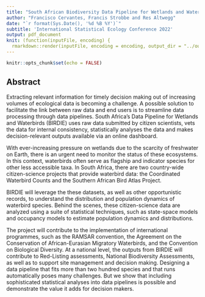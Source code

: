```yaml
---
title: "South African Biodiversity Data Pipeline for Wetlands and Waterbirds (BIRDIE)"
author: "Francisco Cervantes, Francis Strobbe and Res Altwegg"
date: "`r format(Sys.Date(), '%d %B %Y')`"
subtitle: 'International Statistical Ecology Conference 2022'
output: pdf_document
knit: (function(inputFile, encoding) {
  rmarkdown::render(inputFile, encoding = encoding, output_dir = "../output") })
---
```


```r
knitr::opts_chunk$set(echo = FALSE)
```

## Abstract

Extracting relevant information for timely decision making out of increasing volumes of ecological data is becoming a challenge. A possible solution to facilitate the link between raw data and end users is to streamline data processing through data pipelines. South Africa's Data Pipeline for Wetlands and Waterbirds (BIRDIE) uses raw data submitted by citizen scientists, vets the data for internal consistency, statistically analyses the data and makes decision-relevant outputs available via an online dashboard.

With ever-increasing pressure on wetlands due to the scarcity of freshwater on Earth, there is an urgent need to monitor the status of these ecosystems. In this context, waterbirds often serve as flagship and indicator species for other less accessible taxa. In South Africa, there are two country-wide citizen-science projects that provide waterbird data: the Coordinated Waterbird Counts and the Southern African Bird Atlas Project.

BIRDIE will leverage the these datasets, as well as other opportunistic records, to understand the distribution and population dynamics of waterbird species. Behind the scenes, these citizen-science data are analyzed using a suite of statistical techniques, such as state-space models and occupancy models to estimate population dynamics and distributions.

The project will contribute to the implementation of international programmes, such as the RAMSAR convention, the Agreement on the Conservation of African-Eurasian Migratory Waterbirds, and the Convention on Biological Diversity. At a national level, the outputs from BIRDIE will contribute to Red-Listing assessments, National Biodiversity Assessments, as well as to support site management and decision making. Designing a data pipeline that fits more than two hundred species and that runs automatically poses many challenges. But we show that including sophisticated statistical analyses into data pipelines is possible and demonstrate the value it adds for decision makers.
